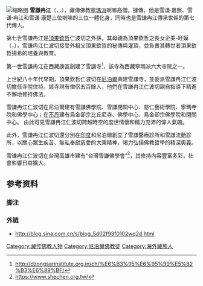 [[File:Xueqianranjiang01.jpg|缩略图]]
'''雪謙冉江'''（{{lang-bo|'''<big><big>ཞེ་ཆེན་རབ་འབྱམས།</big></big>'''}}，{{lang-en|Shechen Rabjam}}，{{bd|1966年|12月25日}}），藏傳佛教[[寧瑪派|寧瑪派]]喇嘛高僧。據傳，他是雪谦·嘉察、雪谦·冉江和雪谦·康楚三位喇嘛的三位一體化身，同時也是雪謙冉江傳承世係的第七代傳人。

第七世雪謙冉江是[[頂果欽哲|頂果欽哲]]仁波切之外孫，其母親為頂果欽哲之長女企美-旺嫫（{{lang|bo|<big>འཆི་མེད་དབང་མོ་</big>}}，{{lang|en|Chimey Wangmo}}），雪謙冉江仁波切接受外祖父頂果欽哲的秘傳與灌頂，並負責其轉世者頂果欽哲揚希的培養與教育。

第一世雪謙冉江在西藏康區創建了雪謙寺<ref>http://dzongsarinstitute.org.in/ch/%E6%B3%95%E6%95%99%E5%82%B3%E6%89%BF/</ref>，該寺為西藏寧瑪派六大寺院之一。

上世紀八十年代早期，頂果欽哲仁波切在[[尼泊爾|尼泊爾]]興建雪謙寺，並委派雪謙冉江仁波切擔任寺院住持。該寺現有僧侶五百餘人，他們在雪謙冉江仁波切親自指導下精進不懈地修持佛法。

雪謙冉江仁波切在尼泊爾建有雪謙佛學院、雪謙閉關中心、慈仁藝術學院、寧瑪寺院和佛學中心；在[[不丹|不丹]]建有烏金卻宗比丘尼寺、佛學中心、烏金卻宗佛學院和閉關中心。 由此可見雪謙冉江仁波切跨越時空的度世情懷和精力充沛的偉人氣魄。

此外，雪謙冉江仁波切還分別在[[印度|印度]]和尼泊爾創立了雪謙醫療診所和雪謙流動診所，以關心眾生疾苦、無私奉獻慈愛的大乘精神，竭力弘揚佛教哲學的精深奧義。
 
雪谦冉江仁波切在台灣高雄市建有“台灣雪謙佛學會”<ref>https://www.shechen.org.tw/</ref>，其修持內容豐富多彩，社會影響日益擴大。

==参考资料==

=== 脚注 ===
<references />

=== 外链 ===

* http://blog.sina.com.cn/s/blog_5d02f93f0102wq2d.html

[[Category:藏传佛教人物|Category:藏传佛教人物]]
[[Category:尼泊爾佛教徒|Category:尼泊爾佛教徒]]
[[Category:海外藏族人|Category:海外藏族人]]